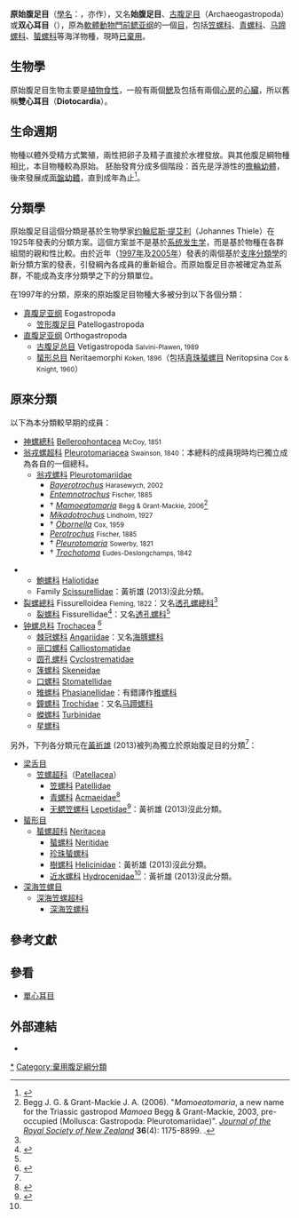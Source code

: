 {{Automatic taxobox
 | taxon = Archaeogastropoda
 | name = 原始腹足類
 | fossil_range= {{fossil range|晚寒武紀|現在}}
 | image = Turbo.jpg
 | image_caption = 一個[[蠑螺屬|蠑螺屬]]物種的[[螺殼|螺殼]]
 | authority =  [[约翰尼斯·提艾利|Thiele]], 1925
 | subdivision_ranks = [[科_(生物)|科]]
 | subdivision = [[#分類|見內文]]
}}

'''原始腹足目'''（[[學名|學名]]：{{lang|la|'''Archeogastropoda'''}}，亦作{{lang|la|'''Aspidobranchia'''}}{{r|answers}}），又名'''始腹足目'''{{r|Wu 1991|page1=178}}、[[原始腹足類|古腹足目]]（Archaeogastropoda）{{r|guizhou|page1=XI,394}}或'''双心耳目'''（{{lang|la|'''Diotocardia'''}}）{{r |guokr }}，原為[[軟體動物門|軟體動物門]][[前鳃亚纲|前鳃亚纲]]的一個[[目_(生物)|目]]，包括[[笠螺科|笠螺科]]、[[青螺科|青螺科]]、[[马蹄螺科|马蹄螺科]]、[[蜑螺科|蜑螺科]]等海洋物種，現時[[棄用生物分類列表|已棄用]]。

==生物學==
原始腹足目生物主要是[[食草动物|植物食性]]，一般有兩個[[鰓|鰓]]及包括有兩個[[心房|心房]]的[[心臟|心臟]]，所以舊稱'''雙心耳目'''（'''Diotocardia'''）。

==生命週期==
物種以體外受精方式繁殖，兩性把卵子及精子直接於水裡發放。與其他腹足綱物種相比，本目物種較為原始。
胚胎發育分成多個階段：首先是浮游性的[[担轮幼虫|擔輪幼體]]，後來發展成[[面盤幼體|面盤幼體]]，直到成年為止<ref>{{cite book |last1=Ruppert |first1=E.E. |last2=Fox |first2=R.S. |last3=Barnes |first3=R.D. |year=2004 |title=Invertebrate Zoology: A functional evolutionary approach |edition=7th Ed. |publisher=Brooks/Cole, Thomson Learning learning, Inc. |pages=990 p. |isbn=0-03-025982-7 |language=en }}</ref>。

==分類學==
原始腹足目這個分類是基於生物學家[[约翰尼斯·提艾利|约翰尼斯·提艾利]]（Johannes Thiele）在1925年發表的分類方案。這個方案並不是基於[[系统发生学|系统发生学]]，而是基於物種在各群組間的親和性比較。由於近年（[[腹足纲分类表_(1997年)|1997年]]及[[布歇特和洛克羅伊的腹足類分類_(2005年)|2005年]]）發表的兩個基於[[支序分類學|支序分類學]]的新分類方案的發表，引發綱內各成員的重新組合。而原始腹足目亦被確定為並系群，不能成為支序分類學之下的分類單位。

在1997年的分類，原來的原始腹足目物種大多被分到以下各個分類：
*[[真腹足亚纲|真腹足亚纲]] Eogastropoda
**[[笠形腹足目|笠形腹足目]] Patellogastropoda
*[[直腹足亚纲|直腹足亚纲]] Orthogastropoda
**[[古腹足总目|古腹足总目]] Vetigastropoda <small>Salvini-Plawen, 1989</small> 
**[[蜑形总目|蜑形总目]] Neritaemorphi <small>Koken, 1896</small>（包括[[真珠蜑螺目|真珠蜑螺目]] Neritopsina <small>Cox & Knight, 1960</small>）

==原來分類==
以下為本分類較早期的成員：
*[[神螺總科|神螺總科]] [[Bellerophontacea|Bellerophontacea]] <small>McCoy, 1851</small>{{r|guizhou|page1=XI,394}}
*[[翁戎螺總科|翁戎螺超科]] [[Pleurotomariacea|Pleurotomariacea]] <small>Swainson, 1840</small>：本總科的成員現時均已獨立成為各自的一個總科。
**[[翁戎螺科|翁戎螺科]] [[Pleurotomariidae|Pleurotomariidae]]
*** ''[[Bayerotrochus|Bayerotrochus]]'' <small>Harasewych, 2002</small>
*** ''[[Entemnotrochus|Entemnotrochus]]'' <small>Fischer, 1885</small>
*** † ''[[Mamoeatomaria|Mamoeatomaria]]'' <small>Begg & Grant-Mackie, 2006</small><ref>Begg J. G. & Grant-Mackie J. A. (2006). "''Mamoeatomaria'', a new name for the Triassic gastropod ''Mamoea'' Begg & Grant-Mackie, 2003, pre-occupied (Mollusca: Gastropoda: Pleurotomariidae)". ''[[Journal_of_the_Royal_Society_of_New_Zealand|Journal of the Royal Society of New Zealand]]'' '''36'''(4): 1175-8899. {{doi|10.1080/03014223.2006.9517807}}.</ref>
*** ''[[Mikadotrochus|Mikadotrochus]]'' <small>Lindholm, 1927</small>
*** † ''[[Obornella|Obornella]]'' <small>Cox, 1959</small>
*** ''[[Perotrochus|Perotrochus]]'' <small>Fischer, 1885</small>
*** † ''[[Pleurotomaria|Pleurotomaria]]'' <small>Sowerby, 1821</small>
*** † ''[[Trochotoma|Trochotoma]]'' <small>Eudes-Deslongchamps, 1842</small>

**[[鮑螺科|鮑螺科]] [[Haliotidae|Haliotidae]] 
**Family [[Scissurellidae|Scissurellidae]]：黃祈雄 (2013)沒此分類。
*[[裂螺總科|裂螺總科]] Fissurelloidea <small>Fleming, 1822</small>：又名[[透孔螺總科|透孔螺總科]]<ref name="bill"/>
**[[裂螺科|裂螺科]] Fissurellidae<ref>{{cite web|url=http://shell.sinica.edu.tw/chinese/shellbase_detail.php?science_no=3375|title=国际贝库：钥孔透孔螺|publisher=台湾贝类资料库|accessdate=2009-08-11|archive-date=2016-03-04|archive-url=https://web.archive.org/web/20160304131151/http://shell.sinica.edu.tw/chinese/shellbase_detail.php?science_no=3375|dead-url=no}}</ref>：又名[[透孔螺科|透孔螺科]]<ref name="bill"/>
*[[钟螺总科|钟螺总科]] [[Trochacea|Trochacea]] {{small|[[康斯坦丁·萨缪尔·拉方斯克-舒马茨|Rafinesque]], 1815}}<ref>{{cite book |chapter-url=http://zgdwz.lifescience.com.cn/info/72290 |chapter=原始腹足目 Archaeogastropoda |url=http://zgdwz.lifescience.com.cn/v/W29 |title=《中国动物志 无脊椎动物》 |volume=第二十九卷 |date=2017 |access-date=2018-02-27 |deadurl=yes |archiveurl=https://web.archive.org/web/20180226032639/http://zgdwz.lifescience.com.cn/v/W29 |archivedate=2018-02-26 }}</ref>
**[[棘冠螺科|棘冠螺科]] [[Angariidae|Angariidae]]：又名[[海豚螺科|海豚螺科]]
**[[丽口螺科|丽口螺科]] [[Calliostomatidae|Calliostomatidae]]
**[[圆孔螺科|圆孔螺科]] [[Cyclostrematidae|Cyclostrematidae]]
**[[篷螺科|篷螺科]] [[Skeneidae|Skeneidae]]
**[[口螺科|口螺科]] [[Stomatellidae|Stomatellidae]]
**[[雉螺科|雉螺科]] [[Phasianellidae|Phasianellidae]]：有錯譯作[[稚螺科|稚螺科]]{{r|bill}}
**[[鐘螺科|鐘螺科]] [[Trochidae|Trochidae]]：又名[[马蹄螺科|马蹄螺科]]
**[[蠑螺科|蠑螺科]] [[Turbinidae|Turbinidae]]
**[[星螺科|星螺科]]

另外，下列各分類元在[[黃祈雄|黃祈雄]] (2013)被列為獨立於原始腹足目的分類<ref name="bill" />：
*[[梁舌目|梁舌目]]
**[[笠螺總科|笠螺超科]]（[[Patellacea|Patellacea]]）
***[[笠螺科|笠螺科]] [[Patellidae|Patellidae]]
***[[青螺科|青螺科]] [[Acmaeidae|Acmaeidae]]<ref>{{cite web|url=http://shell.sinica.edu.tw/chinese/shellbase_detail.php?science_no=5466|title=国际贝库：南沙笠贝|publisher=台湾贝类资料库|accessdate=2009-08-11|archive-date=2016-03-04|archive-url=https://web.archive.org/web/20160304203320/http://shell.sinica.edu.tw/chinese/shellbase_detail.php?science_no=5466|dead-url=no}}</ref>
***[[无鳃笠螺科|无鳃笠螺科]] [[Lepetidae|Lepetidae]]<ref>{{cite web|url=http://shell.sinica.edu.tw/chinese/shellbase_detail.php?science_no=60|title=国际贝库：白无鳃笠螺|publisher=台湾贝类资料库|accessdate=2009-08-11|archive-date=2016-03-04|archive-url=https://web.archive.org/web/20160304102915/http://shell.sinica.edu.tw/chinese/shellbase_detail.php?science_no=60|dead-url=no}}</ref>：黃祈雄 (2013)沒此分類。
*[[蜑形目|蜑形目]]
**[[蜑螺總科|蜑螺超科]] [[Neritacea|Neritacea]]
***[[蜑螺科|蜑螺科]] [[Neritidae|Neritidae]]
***[[真珠蜑螺科|珍珠蜑螺科]]
***[[樹螺科|樹螺科]] [[Helicinidae|Helicinidae]]：黃祈雄 (2013)沒此分類。
***[[近水螺科|近水螺科]] [[Hydrocenidae|Hydrocenidae]]<ref name="guokr"/>：黃祈雄 (2013)沒此分類。
*[[深海笠螺目|深海笠螺目]]
**[[深海笠螺超科|深海笠螺超科]]
***[[深海笠螺科|深海笠螺科]]

==參考文獻==
{{reflist |refs=
<ref name="answers">{{cite web
 |url=http://www.answers.com/topic/aspidobranchia-invertebrate-zoology
 |title=Aspidobranchia invertebrate zoology
 |accessdate=2013-08-19
 |language=en
 |archive-date=2019-05-06
 |archive-url=https://web.archive.org/web/20190506213201/http://www.answers.com/topic/aspidobranchia-invertebrate-zoology
 |dead-url=no
 }}</ref>
<ref name="bill">{{cite web |url=http://shell.twbbs.org/~bill/shell/molluscs.htm |deadurl=yes |archive-url=https://web.archive.org/web/20170107170630/http://shell.twbbs.org/~bill/shell/molluscs.htm |author=[[黃祈雄|黃祈雄]] |title=台灣貝類圖鑑分類系統 |archive-date=2017-01-07 |access-date=2018-02-25 |language=zh-hant }}</ref>
<ref name="guizhou">{{cite book
 |url=https://archive.org/stream/xinandiqugusheng02guiz/xinandiqugusheng02guiz_djvu.txt
 |chapter=腹足綱 |author=[[王鋼|王鋼]]
 |title=西南地区古生物图册 |volume=贵州分册 (二)石炭纪一第四纪 
 |editor=贵州地层古生物工作队
 |publisher=地質出版社 |edition=第一版
 |date=1978-06 |accessdate=2017-05-18 |language=zh-hans }}</ref>
<ref name="guokr">{{guokr
 |type=post |id=640227
 |title=关于分类学的 |author=醉美碳酸钙小组
 |date=2014-11-01 |accessdate=2015-05-15 }}</ref>
<ref name="Wu 1991">{{cite book
 |url=http://digimuse.nmns.edu.tw/digimuse/newxml//files/000001/81/ed/66/0900000181ed6671.pdf
 |format=[[PDF|PDF]]
 |chapter=三、苗栗縣通霄鎮頭窩及白沙屯通霄層（更新世）軟體動物化石
 |author=[[胡忠恆|胡忠恆]]
 |title=臺灣貝類化石誌
 |volume=第一卷
 |issue=第三冊
 |pages=175-316
 |language=zh-hant
 |access-date=2017-03-01
 |archive-date=2017-03-02
 |archive-url=https://web.archive.org/web/20170302031402/http://digimuse.nmns.edu.tw/digimuse/newxml//files/000001/81/ed/66/0900000181ed6671.pdf
 |dead-url=no
 }}</ref>
}}

==參看==
* [[單心耳目|單心耳目]]

==外部連結==
* {{cite journal |last=Sasaki |first=T. |year=1998 |url=http://www.um.u-tokyo.ac.jp/publish_db/Bulletin/no38/no38000.html |title="Comparative anatomy and phylogeny of the recent Archaeogastropoda (Mollusca: Gastropoda)" |journal=''Bulletin'' |issue=38 |location=Tokyo |deadurl=yes |archiveurl=https://web.archive.org/web/20090227101854/http://www.um.u-tokyo.ac.jp/publish_db/Bulletin/no38/no38000.html |archivedate=2009-02-27 |access-date=2013-08-20 }}
{{Taxonbar}}
[[Category:原始腹足目|*]]
[[Category:棄用腹足綱分類|Category:棄用腹足綱分類]]